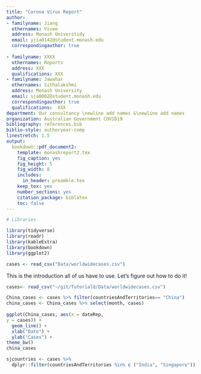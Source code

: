 ```yaml
---
title: "Corona Virus Report"
author:
- familyname: Jiang
  othernames: Vivee
  address: Monash Universtidy
  email: yjia0142@student.monash.edu
  correspondingauthor: true
  
- familyname: XXXX
  othernames: Reports
  address: XXX
  qualifications: XXX
- familyname: Jawahar
  othernames: Sithalakshmi
  address: Monash University
  email: sja0002@student.monash.edu
  correspondingauthor: true
  qualifications:  XXX
department: Our consultancy \newline add names &\newline add names
organization: Australian Government COVID19
bibliography: references.bib
biblio-style: authoryear-comp
linestretch: 1.5
output:
  bookdown::pdf_document2:
    template: monashreport2.tex
    fig_caption: yes
    fig_height: 5
    fig_width: 8
    includes:
      in_header: preamble.tex
    keep_tex: yes
    number_sections: yes
    citation_package: biblatex
    toc: false
---
```


```r
# Libraries

library(tidyverse)
library(readr)
library(kableExtra)
library(bookdown)
library(ggplot2)

```

```r
cases <- read_csv("Data/worldwidecases.csv")
```

This is the introduction all of us have to use. Let's figure out how to do it! 

\section*{Country China and Thailand"}
```r
cases<- read_csv("~/git/Tutorial8/Data/worldwidecases.csv")
```

```r
China_cases <- cases %>% filter(countriesAndTerritories== "China")
china_cases <- China_cases %>% select(month, cases)
    
ggplot(China_cases, aes(x = dateRep,
y = cases)) +
  geom_line() +
  xlab("Date") + 
  ylab("Cases") +
theme_bw()
china_cases
```



\section*{Country India and Singapore}

```r
sjcountries <- cases %>% 
  dplyr::filter(countriesAndTerritories %in% c ("India", "Singapore"))

```


\section*{Country XX3 and YY3}



